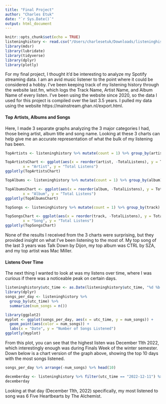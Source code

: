 ```yaml
---
title: "Final Project"
author: "Charles Etuk"
date: "`r Sys.Date()`"
output: html_document
---
```


```r
knitr::opts_chunk$set(echo = TRUE)
listeninghistory <- read.csv("/Users/charlesetuk/Downloads/listeninghistory.csv")
library(mdsr)
library(lubridate)
library(tidyverse)
library(dplyr)
library(plotly)
```

For my final project, I thought it'd be interesting to analyze my Spotify streaming data. I am an avid music listener to the point where it could be considered a hobby. I've been keeping track of my listening history through the website last.fm, which logs the Track Name, Artist Name, and Album Name of every listen. I've been using the website since 2020, so the data I used for this project is compiled over the last 3.5 years. I pulled my data using the website https://mainstream.ghan.nl/export.html. 

#### Top Artists, Albums and Songs

Here, I made 3 separate graphs analyzing the 3 major categories I had, those being artist, album title and song name. Looking at these 3 charts can help give me an accurate representation of what the bulk of my listening has been.

```r
TopArtists <- listeninghistory %>% mutate(count = 1) %>% group_by(artist) %>% summarise(TotalListens = sum(count)) %>% arrange(-TotalListens) %>% head(10)

TopArtistsChart <- ggplot(aes(x = reorder(artist, -TotalListens), y = TotalListens, fill = artist), data = TopArtists) + geom_bar(stat = "identity") + labs(title = "Top Artists by # of Listens",
        x = "Artist", y = "Total Listens")
ggplotly(TopArtistsChart)
```


```r
TopAlbums <- listeninghistory %>% mutate(count = 1) %>% group_by(album) %>% summarise(TotalListens = sum(count)) %>% arrange(-TotalListens) %>% head(10)

TopAlbumsChart <- ggplot(aes(x = reorder(album, -TotalListens), y = TotalListens, fill = album), data = TopAlbums) + geom_bar(stat = "identity") + labs(title = "Top Albums by # of Listens",
        x = "Album", y = "Total Listens")
ggplotly(TopAlbumsChart)
```


```r
TopSongs <- listeninghistory %>% mutate(count = 1) %>% group_by(track) %>% summarise(TotalListens = sum(count)) %>% arrange(-TotalListens) %>% head(10)

TopSongsChart <- ggplot(aes(x = reorder(track, -TotalListens), y = TotalListens, fill = track), data = TopSongs) + geom_bar(stat = "identity") + labs(title = "Top Songs by # of Listens",
        x = "Song", y = "Total Listens")
ggplotly(TopSongsChart)
```

None of the results I received from the 3 charts were surprising, but they provided insight on what I've been listening to the most of. My top song of the last 3 years was Talk Down by Dijon, my top album was CTRL by SZA, and my top artist was Mac Miller.


#### Listens Over Time

The next thing I wanted to look at was my listens over time, where I was curious if there was a noticeable peak on certain days.

```r
listeninghistory$utc_time <- as.Date(listeninghistory$utc_time, "%d %b %Y, %H:%M")
library(dplyr)
songs_per_day <- listeninghistory %>%
  group_by(utc_time) %>%
  summarize(num_songs = n())

library(ggplot2)
myplot <- ggplot(songs_per_day, aes(x = utc_time, y = num_songs)) +
  geom_point(aes(color = num_songs)) +
  labs(x = "Date", y = "Number of Songs Listened")
ggplotly(myplot)
```

From this plot, you can see that the highest listen was December 11th 2022, which interestingly enough was during Finals Week of the winter semester. Down below is a chart version of the graph above, showing the top 10 days with the most songs listened.

```r
songs_per_day %>% arrange(-num_songs) %>% head(10)
```
```r
decemberday <- listeninghistory %>% filter(utc_time == "2022-12-11") %>% group_by(track, artist) %>% summarise(timeslistened = n()) %>% arrange(-timeslistened) %>% head(10)
decemberday
```

Looking at that day (December 11th, 2022) specifically, my most listened to song was 6 Five Heartbearts by The Alchemist.


